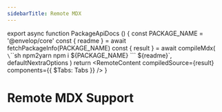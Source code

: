 ```yaml
---
sidebarTitle: Remote MDX
---
```



export async  function PackageApiDocs () {
  const PACKAGE_NAME = '@envelop/core'
  const { readme } = await fetchPackageInfo(PACKAGE_NAME)
  const { result } = await compileMdx(
    `
\`\`\`sh npm2yarn
npm i ${PACKAGE_NAME}
\`\`\`
${readme}`,
    defaultNextraOptions
  )
  return <RemoteContent compiledSource={result} components={{ $Tabs: Tabs }} />
}

# Remote MDX Support

<PackageApiDocs />
